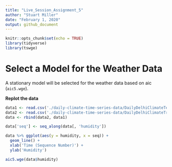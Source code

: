 ```yaml
---
title: "Live_Session_Assignment_5"
author: "Stuart Miller"
date: "February 1, 2020"
output: github_document
---
```


```r
knitr::opts_chunk$set(echo = TRUE)
library(tidyverse)
library(tswge)
```

# Select a Model for the Weather Data

A stationary model will be selected for the weather data based on aic (`aic5.wge`).

**Replot the data**

```r
data1 <- read.csv('./daily-climate-time-series-data/DailyDelhiClimateTest.csv')
data2 <- read.csv('./daily-climate-time-series-data/DailyDelhiClimateTrain.csv')
data <- rbind(data2, data1)

data['seq'] <- seq_along(data[, 'humidity'])

data %>% ggplot(aes(y = humidity, x = seq)) +
  geom_line() +
  xlab('Time (Sequence Number)') +
  ylab('Humidity')
```

```r
aic5.wge(data$humidity)
```

